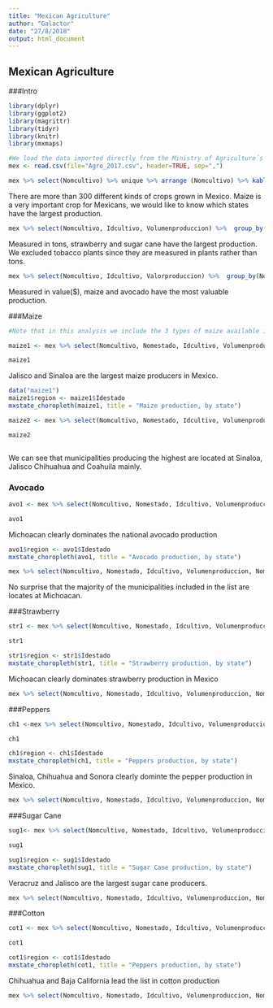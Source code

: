 ```yaml
---
title: "Mexican Agriculture"
author: "Galactor"
date: "27/8/2018"
output: html_document
---
```

## Mexican Agriculture {.tabset .tabset-fade .tabset-pills}

###Intro

```r
library(dplyr)
library(ggplot2)
library(magrittr)
library(tidyr)
library(knitr)
library(mxmaps)
```

```r
#We load the data imported directly from the Ministry of Agriculture´s website. We will analyse 2017 
mex <- read.csv(file="Agro_2017.csv", header=TRUE, sep=",")
```




```r
mex %>% select(Nomcultivo) %>% unique %>% arrange (Nomcultivo) %>% kable("html",row.names = TRUE) 
```

There are more than 300 different kinds of crops grown in Mexico. Maize is a very important crop for Mexicans, 
we would like to know which states have the largest production.

```r
mex %>% select(Nomcultivo, Idcultivo, Volumenproduccion) %>%  group_by(Nomcultivo) %>% summarise(total=sum(Volumenproduccion)) %>% arrange(desc(total))
```

Measured in tons, strawberry and sugar cane have the largest production. We excluded tobacco plants since they are measured in plants rather than tons.


```r
mex %>% select(Nomcultivo, Idcultivo, Valorproduccion) %>%  group_by(Nomcultivo) %>% summarise(total=sum(Valorproduccion)) %>% arrange(desc(total))
```

Measured in value($), maize and avocado have the most valuable production.

###Maize

```r
#Note that in this analysis we include the 3 types of maize available in the data set

maize1 <- mex %>% select(Nomcultivo, Nomestado, Idcultivo, Volumenproduccion, Idestado) %>% filter(Idcultivo==c("7470000", "7490000", "7510000")) %>% group_by(Nomestado, Idestado) %>% summarise(value=sum(Volumenproduccion)) %>% arrange(desc(value))

maize1
```

Jalisco and Sinaloa are the largest maize producers in Mexico.

```r
data("maize1")
maize1$region <- maize1$Idestado
mxstate_choropleth(maize1, title = "Maize production, by state")
```




```r


maize2 <- mex %>% select(Nomcultivo, Nomestado, Idcultivo, Volumenproduccion, Nommunicipio, Idestado, Idmunicipio) %>% filter(Idcultivo==c("7470000", "7490000", "7510000")) %>% group_by(Nomestado, Nommunicipio, Idestado, Idmunicipio) %>% summarise(value=sum(Volumenproduccion)) %>% arrange(desc(value))

maize2



```

We can see that municipalities producing the highest are located at Sinaloa, Jalisco Chihuahua and Coahuila mainly.

### Avocado 

```r

avo1 <- mex %>% select(Nomcultivo, Nomestado, Idcultivo, Volumenproduccion, Idestado) %>% filter(Idcultivo==c("5060000")) %>% group_by(Nomestado, Idestado) %>% summarise(value=sum(Volumenproduccion)) %>% arrange(desc(value))

avo1
```

Michoacan clearly dominates the national avocado production

```r
avo1$region <- avo1$Idestado
mxstate_choropleth(avo1, title = "Avocado production, by state")
```


```r
mex %>% select(Nomcultivo, Nomestado, Idcultivo, Volumenproduccion, Nommunicipio) %>% filter(Idcultivo==c("5060000")) %>% group_by(Nomestado, Nommunicipio) %>% summarise(total=sum(Volumenproduccion)) %>% arrange(desc(total))
```

No surprise that the majority of the municipalities included in the list are locates at Michoacan.

###Strawberry

```r


str1 <- mex %>% select(Nomcultivo, Nomestado, Idcultivo, Volumenproduccion, Idestado) %>% filter(Idcultivo==c("6820000")) %>% group_by(Nomestado, Idestado) %>% summarise(value=sum(Volumenproduccion)) %>% arrange(desc(value))

str1
```

```r

str1$region <- str1$Idestado
mxstate_choropleth(str1, title = "Strawberry production, by state")

```

Michoacan clearly dominates strawberry production in Mexico

```r
mex %>% select(Nomcultivo, Nomestado, Idcultivo, Volumenproduccion, Nommunicipio) %>% filter(Idcultivo==c("6820000")) %>% group_by(Nomestado, Nommunicipio) %>% summarise(total=sum(Volumenproduccion)) %>% arrange(desc(total))
```


###Peppers

```r

ch1 <-mex %>% select(Nomcultivo, Nomestado, Idcultivo, Volumenproduccion,Idestado) %>% filter(Idcultivo==c("6120000")) %>% group_by(Nomestado, Idestado) %>% summarise(value=sum(Volumenproduccion)) %>% arrange(desc(value))

ch1
```

```r

ch1$region <- ch1$Idestado
mxstate_choropleth(ch1, title = "Peppers production, by state")
```

Sinaloa, Chihuahua and Sonora clearly dominte the pepper production in Mexico.

```r
mex %>% select(Nomcultivo, Nomestado, Idcultivo, Volumenproduccion, Nommunicipio) %>% filter(Idcultivo==c("6120000")) %>% group_by(Nomestado, Nommunicipio) %>% summarise(total=sum(Volumenproduccion)) %>% arrange(desc(total))
```


###Sugar Cane

```r

sug1<- mex %>% select(Nomcultivo, Nomestado, Idcultivo, Volumenproduccion, Idestado) %>% filter(Idcultivo==c("5820000")) %>% group_by(Nomestado, Idestado) %>% summarise(value=sum(Volumenproduccion)) %>% arrange(desc(value))

sug1
```


```r
sug1$region <- sug1$Idestado
mxstate_choropleth(sug1, title = "Sugar Cane production, by state")
```

Veracruz and Jalisco are the largest sugar cane producers.

```r
mex %>% select(Nomcultivo, Nomestado, Idcultivo, Volumenproduccion, Nommunicipio) %>% filter(Idcultivo==c("5820000")) %>% group_by(Nomestado, Nommunicipio) %>% summarise(total=sum(Volumenproduccion)) %>% arrange(desc(total))
```


###Cotton

```r

cot1 <- mex %>% select(Nomcultivo, Nomestado, Idcultivo, Volumenproduccion, Idestado) %>% filter(Idcultivo==c("5190000")) %>% group_by(Nomestado, Idestado) %>% summarise(value=sum(Volumenproduccion)) %>% arrange(desc(value))

cot1
```


```r
cot1$region <- cot1$Idestado
mxstate_choropleth(cot1, title = "Peppers production, by state")
```

Chihuahua and Baja California lead the list in cotton production

```r
mex %>% select(Nomcultivo, Nomestado, Idcultivo, Volumenproduccion, Nommunicipio) %>% filter(Idcultivo==c("5190000")) %>% group_by(Nomestado, Nommunicipio) %>% summarise(total=sum(Volumenproduccion)) %>% arrange(desc(total))
```
